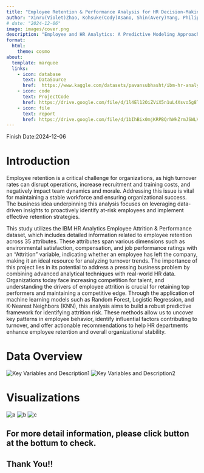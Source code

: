 ```yaml
---
title: "Employee Retention & Performance Analysis for HR Decision-Making"
author: "Xinru(Violet)Zhao, Kohsuke(Cody)Asano, Shin(Avery)Yang, Philip Tong, Pratiksha Gund"
# date: "2024-12-06"
image: images/cover.png
description: "Employee and HR Analytics: A Predictive Modeling Approach on Attrition"
format:
  html:
    theme: cosmo
about:
  template: marquee
  links:
    - icon: database
      text: DataSource
      href:  https://www.kaggle.com/datasets/pavansubhasht/ibm-hr-analytics-attrition-dataset
    - icon: code
      text: ProjectCode
      href: https://drive.google.com/file/d/1l4El12OiZViX5n1uL4Xsvo5g8Tke1AgS/view?usp=sharing
    - icon: file
      text: report
      href: https://drive.google.com/file/d/1bIhBix0mjKRPBQrhWkZrmJSWLVb_AxtC/view?usp=sharing
---
```

Finish Date:2024-12-06

# Introduction

Employee retention is a critical challenge for organizations, as high turnover rates can disrupt operations, increase recruitment and training costs, and negatively impact team dynamics and morale. Addressing this issue is vital for maintaining a stable workforce and ensuring organizational success. The business idea underpinning this analysis focuses on leveraging data-driven insights to proactively identify at-risk employees and implement effective retention strategies. 

This study utilizes the IBM HR Analytics Employee Attrition & Performance dataset, which includes detailed information related to employee retention across 35 attributes. These attributes span various dimensions such as environmental satisfaction, compensation, and job performance ratings with an “Attrition” variable, indicating whether an employee has left the company, making it an ideal resource for analyzing turnover trends. The importance of this project lies in its potential to address a pressing business problem by combining advanced analytical techniques with real-world HR data. Organizations today face increasing competition for talent, and understanding the drivers of employee attrition is crucial for retaining top performers and maintaining a competitive edge. Through the application of machine learning models such as Random Forest, Logistic Regression, and K-Nearest Neighbors (KNN), this analysis aims to build a robust predictive framework for identifying attrition risk. These methods allow us to uncover key patterns in employee behavior, identify influential factors contributing to turnover, and offer actionable recommendations to help HR departments enhance employee retention and overall organizational stability.


# Data Overview

![Key Variables and Description1](images/description1.png)
![Key Variables and Description2](images/description2.png)

# Visualizations

![a](images/H1.png)
![b](images/H2.png)
![c](images/H3.png)

## For more detail information, please click button at the bottum to check.

## Thank You!!




